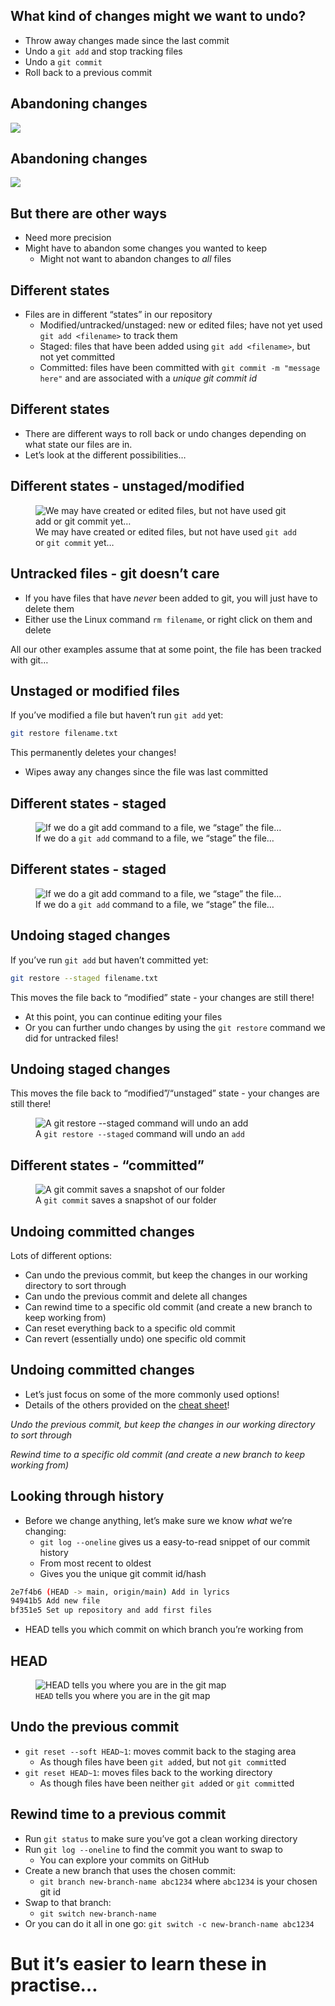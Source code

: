 ## What kind of changes might we want to undo?

- Throw away changes made since the last commit
- Undo a `git add` and stop tracking files
- Undo a `git commit`
- Roll back to a previous commit

## Abandoning changes

![](../assets/undo-figs/branching1.png)

## Abandoning changes

![](../assets/undo-figs/branching2.png)

## But there are other ways

- Need more precision
- Might have to abandon some changes you wanted to keep
    - Might not want to abandon changes to *all* files

## Different states

- Files are in different "states" in our repository
    - Modified/untracked/unstaged: new or edited files; have not yet used `git add <filename>` to track them
    - Staged: files that have been added using `git add <filename>`, but not yet committed
    - Committed: files have been committed with `git commit -m "message here"` and are associated with a *unique git commit id*

## Different states

- There are different ways to roll back or undo changes depending on what state our files are in.
- Let's look at the different possibilities...

## Different states - unstaged/modified

![We may have created or edited files, but not have used `git add` or `git commit` yet...](../assets/git-cycle/git-cycle-01.jpg)

## Untracked files - git doesn't care

- If you have files that have *never* been added to git, you will just have to delete them
- Either use the Linux command `rm filename`, or right click on them and delete

All our other examples assume that at some point, the file has been tracked with git...

## Unstaged or modified files

If you've modified a file but haven't run `git add` yet:

```bash
git restore filename.txt
```

:::{.callout-warning}
This permanently deletes your changes!
:::

- Wipes away any changes since the file was last committed

## Different states - staged


![If we do a `git add` command to a file, we "stage" the file...](../assets/git-cycle/git-cycle-02.jpg)


## Different states - staged


![If we do a `git add` command to a file, we "stage" the file...](../assets/git-cycle/git-cycle-03.jpg)


## Undoing staged changes

If you've run `git add` but haven't committed yet:

```bash
git restore --staged filename.txt
```

This moves the file back to "modified" state - your changes are still there!

- At this point, you can continue editing your files
- Or you can further undo changes by using the `git restore` command we did for untracked files!

## Undoing staged changes

This moves the file back to "modified"/"unstaged" state - your changes are still there!


![A `git restore --staged` command will undo an `add`](../assets/undo-figs/git-undo-2.png)


## Different states - "committed"

![A `git commit` saves a snapshot of our folder](../assets/git-cycle/git-cycle-06.jpg)

## Undoing committed changes

Lots of different options:

- Can undo the previous commit, but keep the changes in our working directory to sort through
- Can undo the previous commit and delete all changes
- Can rewind time to a specific old commit (and create a new branch to keep working from)
- Can reset everything back to a specific old commit
- Can revert (essentially undo) one specific old commit

## Undoing committed changes

- Let's just focus on some of the more commonly used options!
- Details of the others provided on the [cheat sheet](05_undo_cheatsheet.qmd)!

*Undo the previous commit, but keep the changes in our working directory to sort through*

*Rewind time to a specific old commit (and create a new branch to keep working from)*

## Looking through history

- Before we change anything, let's make sure we know *what* we're changing:
    - `git log --oneline` gives us a easy-to-read snippet of our commit history
    - From most recent to oldest
    - Gives you the unique git commit id/hash

```bash
2e7f4b6 (HEAD -> main, origin/main) Add in lyrics
94941b5 Add new file
bf351e5 Set up repository and add first files
```

- HEAD tells you which commit on which branch you're working from

## HEAD

![`HEAD` tells you where you are in the git map](../assets/undo-figs/gitHEAD.png)

## Undo the previous commit

- `git reset --soft HEAD~1`: moves commit back to the staging area
    - As though files have been `git add`ed, but not `git commit`ted
- `git reset HEAD~1`: moves files back to the working directory
    - As though files have been neither `git add`ed or `git commit`ted

## Rewind time to a previous commit {.smaller}

- Run `git status` to make sure you've got a clean working directory
- Run `git log --oneline` to find the commit you want to swap to 
    - You can explore your commits on GitHub
- Create a new branch that uses the chosen commit:
    - `git branch new-branch-name abc1234` where `abc1234` is your chosen git id
- Swap to that branch:
    - `git switch new-branch-name`
- Or you can do it all in one go: `git switch -c new-branch-name abc1234`

# But it's easier to learn these in practise...